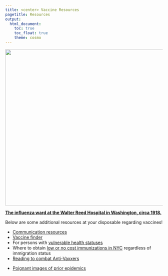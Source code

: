 ```yaml
---
title: <center> Vaccine Resources
pagetitle: Resources
output: 
  html_document:
    toc: true
    toc_float: true
    theme: cosmo
---
```


<img src="images/flu1.jpg" style="width:800px;height:500px" class="center">

[**The influenza ward at the Walter Reed Hospital in Washington, circa 1918.**](https://www.nytimes.com/2020/03/20/world/europe/coronavirus-aids-spanish-flu-ebola-epidemics.html)

Below are some additional resources at your disposable regarding vaccines!

<ul><li> [Communication resources](https://www.cdc.gov/flu/resource-center/index.htm)
<li> [Vaccine finder](https://vaccinefinder.org/find-vaccine)
<li> For persons with [vulnerable health statuses](https://www.cdc.gov/flu/highrisk/index.htm)
<li> Where to obtain [low or no cost immunizations in NYC](	https://www1.nyc.gov/site/doh/services/immunization-clinics.page) regardless of immigration status
<li> [Reading to combat Anti-Vaxxers](https://www.theatlantic.com/health/archive/2020/10/how-change-mind-anti-vaxxer/616722/)
<li> [Poignant images of prior epidemics](https://www.nytimes.com/2020/03/20/world/europe/coronavirus-aids-spanish-flu-ebola-epidemics.html)



